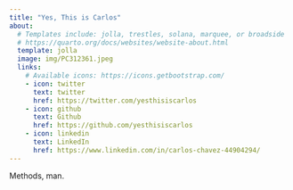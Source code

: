 ```yaml
---
title: "Yes, This is Carlos"
about:
  # Templates include: jolla, trestles, solana, marquee, or broadside
  # https://quarto.org/docs/websites/website-about.html
  template: jolla
  image: img/PC312361.jpeg
  links:
    # Available icons: https://icons.getbootstrap.com/
    - icon: twitter
      text: twitter
      href: https://twitter.com/yesthisiscarlos
    - icon: github
      text: Github
      href: https://github.com/yesthisiscarlos
    - icon: linkedin
      text: LinkedIn
      href: https://www.linkedin.com/in/carlos-chavez-44904294/
---
```


Methods, man.
